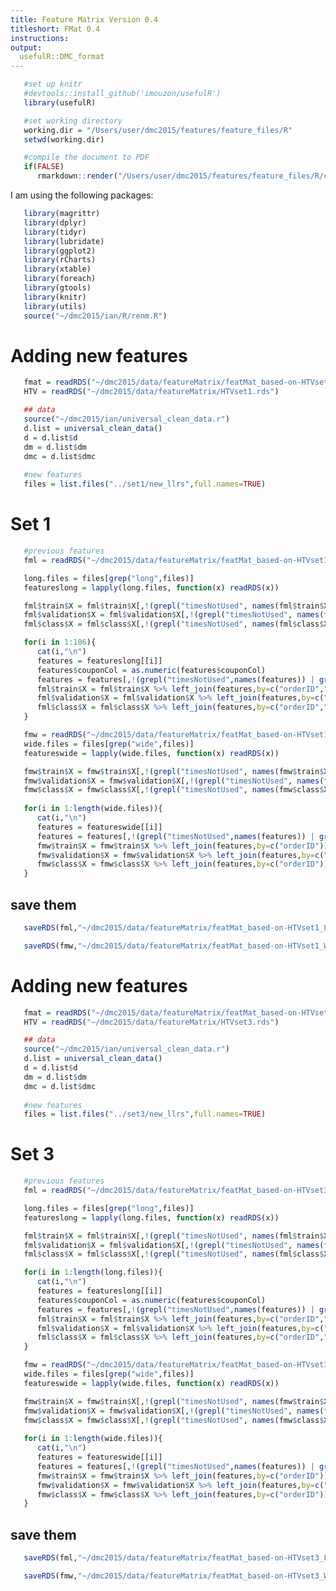 ```yaml
---
title: Feature Matrix Version 0.4
titleshort: FMat 0.4
instructions: 
output:
  usefulR::DMC_format
---
```


<!--- # (R code (No Results in Document)) -->
```r
   #set up knitr
   #devtools::install_github('imouzon/usefulR')
   library(usefulR)

   #set working directory
   working.dir = "/Users/user/dmc2015/features/feature_files/R"
   setwd(working.dir)

   #compile the document to PDF
   if(FALSE) 
      rmarkdown::render("/Users/user/dmc2015/features/feature_files/R/create_feature_matrix_version0.4.rmd")
```

I am using the following packages:
<!--- # (R code (No Results in Document))-->
```r
   library(magrittr)
   library(dplyr)
   library(tidyr)
   library(lubridate)
   library(ggplot2)
   library(rCharts)
   library(xtable)
   library(foreach)
   library(gtools)
   library(knitr)
   library(utils)
   source("~/dmc2015/ian/R/renm.R")
```

# Adding new features
<!--- : R code (No Results in Document) -->
```r
   fmat = readRDS("~/dmc2015/data/featureMatrix/featMat_based-on-HTVset1_WIDE_ver0.3.rds")
   HTV = readRDS("~/dmc2015/data/featureMatrix/HTVset1.rds")

   ## data
   source("~/dmc2015/ian/universal_clean_data.r")
   d.list = universal_clean_data()
   d = d.list$d
   dm = d.list$dm
   dmc = d.list$dmc
   
   #new features
   files = list.files("../set1/new_llrs",full.names=TRUE)
```


# Set 1
<!--- chunk-label: R code (No Results in Document) -->
```r
   #previous features
   fml = readRDS("~/dmc2015/data/featureMatrix/featMat_based-on-HTVset1_LONG_ver0.3.rds")

   long.files = files[grep("long",files)]
   featureslong = lapply(long.files, function(x) readRDS(x))

   fml$train$X = fml$train$X[,!(grepl("timesNotUsed", names(fml$train$X)) | grepl("timesUsed",names(fml$train$X)) | grepl("ntimes",names(fml$train$X)))]
   fml$validation$X = fml$validation$X[,!(grepl("timesNotUsed", names(fml$validation$X)) | grepl("timesUsed",names(fml$validation$X)) | grepl("ntimes",names(fml$validation$X)))]
   fml$class$X = fml$class$X[,!(grepl("timesNotUsed", names(fml$class$X)) | grepl("timesUsed",names(fml$class$X)) | grepl("ntimes",names(fml$class$X)))]

   for(i in 1:106){
      cat(i,"\n")
      features = featureslong[[i]]
      features$couponCol = as.numeric(features$couponCol) 
      features = features[,!(grepl("timesNotUsed",names(features)) | grepl("timesUsed",names(features)) | grepl("ntimes",names(features)))]
      fml$train$X = fml$train$X %>% left_join(features,by=c("orderID","couponCol"))
      fml$validation$X = fml$validation$X %>% left_join(features,by=c("orderID","couponCol"))
      fml$class$X = fml$class$X %>% left_join(features,by=c("orderID","couponCol"))
   }
```

<!--- chunk-label: R code (No Results in Document) -->
```r
   fmw = readRDS("~/dmc2015/data/featureMatrix/featMat_based-on-HTVset1_WIDE_ver0.3.rds")
   wide.files = files[grep("wide",files)]
   featureswide = lapply(wide.files, function(x) readRDS(x))

   fmw$train$X = fmw$train$X[,!(grepl("timesNotUsed", names(fmw$train$X)) | grepl("timesUsed",names(fmw$train$X)) | grepl("ntimes",names(fmw$train$X)))]
   fmw$validation$X = fmw$validation$X[,!(grepl("timesNotUsed", names(fmw$validation$X)) | grepl("timesUsed",names(fmw$validation$X)) | grepl("ntimes",names(fmw$validation$X)))]
   fmw$class$X = fmw$class$X[,!(grepl("timesNotUsed", names(fmw$class$X)) | grepl("timesUsed",names(fmw$class$X)) | grepl("ntimes",names(fmw$class$X)))]
   
   for(i in 1:length(wide.files)){
      cat(i,"\n")
      features = featureswide[[i]]
      features = features[,!(grepl("timesNotUsed",names(features)) | grepl("timesUsed",names(features)) | grepl("ntimes",names(features)))]
      fmw$train$X = fmw$train$X %>% left_join(features,by=c("orderID"))
      fmw$validation$X = fmw$validation$X %>% left_join(features,by=c("orderID"))
      fmw$class$X = fmw$class$X %>% left_join(features,by=c("orderID"))
   }
```

## save them
```r
   saveRDS(fml,"~/dmc2015/data/featureMatrix/featMat_based-on-HTVset1_LONG_ver0.4.rds")

   saveRDS(fmw,"~/dmc2015/data/featureMatrix/featMat_based-on-HTVset1_WIDE_ver0.4.rds")
```








# Adding new features
<!--- : R code (No Results in Document) -->
```r
   fmat = readRDS("~/dmc2015/data/featureMatrix/featMat_based-on-HTVset3_WIDE_ver0.3.rds")
   HTV = readRDS("~/dmc2015/data/featureMatrix/HTVset3.rds")

   ## data
   source("~/dmc2015/ian/universal_clean_data.r")
   d.list = universal_clean_data()
   d = d.list$d
   dm = d.list$dm
   dmc = d.list$dmc
   
   #new features
   files = list.files("../set3/new_llrs",full.names=TRUE)
```


# Set 3
<!--- chunk-label: R code (No Results in Document) -->
```r
   #previous features
   fml = readRDS("~/dmc2015/data/featureMatrix/featMat_based-on-HTVset3_LONG_ver0.3.rds")

   long.files = files[grep("long",files)]
   featureslong = lapply(long.files, function(x) readRDS(x))

   fml$train$X = fml$train$X[,!(grepl("timesNotUsed", names(fml$train$X)) | grepl("timesUsed",names(fml$train$X)) | grepl("ntimes",names(fml$train$X)))]
   fml$validation$X = fml$validation$X[,!(grepl("timesNotUsed", names(fml$validation$X)) | grepl("timesUsed",names(fml$validation$X)) | grepl("ntimes",names(fml$validation$X)))]
   fml$class$X = fml$class$X[,!(grepl("timesNotUsed", names(fml$class$X)) | grepl("timesUsed",names(fml$class$X)) | grepl("ntimes",names(fml$class$X)))]

   for(i in 1:length(long.files)){
      cat(i,"\n")
      features = featureslong[[i]]
      features$couponCol = as.numeric(features$couponCol) 
      features = features[,!(grepl("timesNotUsed",names(features)) | grepl("timesUsed",names(features)) | grepl("ntimes",names(features)))]
      fml$train$X = fml$train$X %>% left_join(features,by=c("orderID","couponCol"))
      fml$validation$X = fml$validation$X %>% left_join(features,by=c("orderID","couponCol"))
      fml$class$X = fml$class$X %>% left_join(features,by=c("orderID","couponCol"))
   }
```

<!--- chunk-label: R code (No Results in Document) -->
```r
   fmw = readRDS("~/dmc2015/data/featureMatrix/featMat_based-on-HTVset3_WIDE_ver0.3.rds")
   wide.files = files[grep("wide",files)]
   featureswide = lapply(wide.files, function(x) readRDS(x))

   fmw$train$X = fmw$train$X[,!(grepl("timesNotUsed", names(fmw$train$X)) | grepl("timesUsed",names(fmw$train$X)) | grepl("ntimes",names(fmw$train$X)))]
   fmw$validation$X = fmw$validation$X[,!(grepl("timesNotUsed", names(fmw$validation$X)) | grepl("timesUsed",names(fmw$validation$X)) | grepl("ntimes",names(fmw$validation$X)))]
   fmw$class$X = fmw$class$X[,!(grepl("timesNotUsed", names(fmw$class$X)) | grepl("timesUsed",names(fmw$class$X)) | grepl("ntimes",names(fmw$class$X)))]
   
   for(i in 1:length(wide.files)){
      cat(i,"\n")
      features = featureswide[[i]]
      features = features[,!(grepl("timesNotUsed",names(features)) | grepl("timesUsed",names(features)) | grepl("ntimes",names(features)))]
      fmw$train$X = fmw$train$X %>% left_join(features,by=c("orderID"))
      fmw$validation$X = fmw$validation$X %>% left_join(features,by=c("orderID"))
      fmw$class$X = fmw$class$X %>% left_join(features,by=c("orderID"))
   }
```

## save them
```r
   saveRDS(fml,"~/dmc2015/data/featureMatrix/featMat_based-on-HTVset3_LONG_ver0.4.rds")

   saveRDS(fmw,"~/dmc2015/data/featureMatrix/featMat_based-on-HTVset3_WIDE_ver0.4.rds")
```
